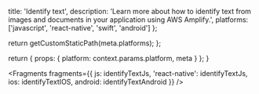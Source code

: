 
  title: 'Identify text',
  description:
    'Learn more about how to identify text from images and documents in your application using AWS Amplify.',
  platforms: ['javascript', 'react-native', 'swift', 'android']
};

  return getCustomStaticPath(meta.platforms);
};

  return {
    props: {
      platform: context.params.platform,
      meta
    }
  };
}


<Fragments
  fragments={{
    js: identifyTextJs,
    'react-native': identifyTextJs,
    ios: identifyTextIOS,
    android: identifyTextAndroid
  }}
/>
